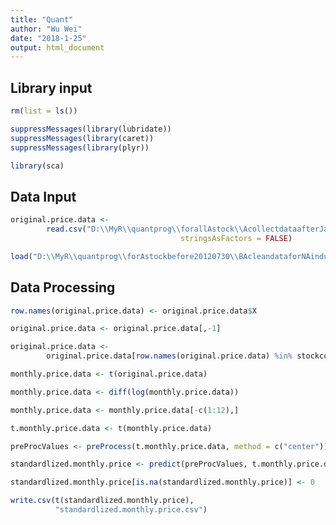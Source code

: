 ```yaml
---
title: "Quant"
author: "Wu Wei"
date: "2018-1-25"
output: html_document
---
```




## Library input
```r
rm(list = ls())

suppressMessages(library(lubridate))
suppressMessages(library(caret))
suppressMessages(library(plyr))

library(sca)

```

## Data Input


```r
original.price.data <- 
        read.csv("D:\\MyR\\quantprog\\forallAstock\\AcollectdataafterJan2018\\originaldata\\original.price.data.csv", 
                                      stringsAsFactors = FALSE)


```


```r
load("D:\\MyR\\quantprog\\forAstockbefore20120730\\BAcleandataforNAindustry\\stockcode")
```


## Data Processing

```r
row.names(original.price.data) <- original.price.data$X

original.price.data <- original.price.data[,-1]


```

```r
original.price.data <- 
        original.price.data[row.names(original.price.data) %in% stockcode,]

```


```r
monthly.price.data <- t(original.price.data)

monthly.price.data <- diff(log(monthly.price.data))


```

```r
monthly.price.data <- monthly.price.data[-c(1:12),]
```

```r
t.monthly.price.data <- t(monthly.price.data)
```





```r
preProcValues <- preProcess(t.monthly.price.data, method = c("center"))

standardlized.monthly.price <- predict(preProcValues, t.monthly.price.data)

standardlized.monthly.price[is.na(standardlized.monthly.price)] <- 0
```



```r

write.csv(t(standardlized.monthly.price), 
          "standardlized.monthly.price.csv")


```

